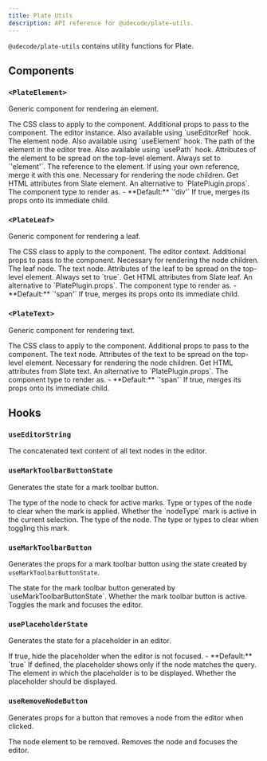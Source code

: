```yaml
---
title: Plate Utils
description: API reference for @udecode/plate-utils.
---
```


`@udecode/plate-utils` contains utility functions for Plate.

## Components

### `<PlateElement>`

Generic component for rendering an element.

<API name="PlateElement">
<APIProps>
  <APIItem name="className" type="string" optional>
    The CSS class to apply to the component.
  </APIItem>
  <APIItem name="nodeProps" type="AnyObject" optional>
    Additional props to pass to the component.
  </APIItem>
  <APIItem name="editor" type="E">
    The editor instance. Also available using `useEditorRef` hook.
  </APIItem>
  <APIItem name="element" type="TElement">
    The element node. Also available using `useElement` hook.
  </APIItem>
  <APIItem name="path" type="Path">
    The path of the element in the editor tree. Also available using `usePath` hook.
  </APIItem>
  <APIItem name="attributes" type="object">
    Attributes of the element to be spread on the top-level element.
    <APISubList>
      <APISubListItem parent="attributes" name="data-slate-node" type="'element'">
        Always set to `'element'`.
      </APISubListItem>
      <APISubListItem parent="attributes" name="data-slate-inline" type="boolean" optional />
      <APISubListItem parent="attributes" name="data-slate-void" type="boolean" optional />
      <APISubListItem parent="attributes" name="dir" type="string" optional />
      <APISubListItem parent="attributes" name="ref" type="any">
        The reference to the element. If using your own reference, merge it with this one.
      </APISubListItem>
    </APISubList>
  </APIItem>
  <APIItem name="children" type="any">
    Necessary for rendering the node children.
  </APIItem>
  <APIItem name="elementToAttributes" type="(element: N) => any" optional>
    Get HTML attributes from Slate element. An alternative to `PlatePlugin.props`.
  </APIItem>
  <APIItem name="as" type="React.ElementType" optional>
    The component type to render as.
    - **Default:** `'div'`
  </APIItem>
  <APIItem name="asChild" type="boolean" optional>
    If true, merges its props onto its immediate child.
  </APIItem>
</APIProps>
</API>

### `<PlateLeaf>`

Generic component for rendering a leaf.

<API name="PlateLeaf">
<APIProps>
  <APIItem name="className" type="string" optional>
    The CSS class to apply to the component.
  </APIItem>
  <APIItem name="editor" type="E">
    The editor context.
  </APIItem>
  <APIItem name="nodeProps" type="AnyObject" optional>
    Additional props to pass to the component.
  </APIItem>
  <APIItem name="children" type="any">
    Necessary for rendering the node children.
  </APIItem>
  <APIItem name="leaf" type="TText">
    The leaf node.
  </APIItem>
  <APIItem name="text" type="TText">
    The text node.
  </APIItem>
  <APIItem name="attributes" type="object">
    Attributes of the leaf to be spread on the top-level element.
    <APISubList>
      <APISubListItem parent="attributes" name="data-slate-leaf" type="true">
        Always set to `true`.
      </APISubListItem>
    </APISubList>
  </APIItem>
  <APIItem name="leafToAttributes" type="(leaf: N) => any" optional>
    Get HTML attributes from Slate leaf. An alternative to `PlatePlugin.props`.
  </APIItem>
  <APIItem name="as" type="React.ElementType" optional>
    The component type to render as.
    - **Default:** `'span'`
  </APIItem>
  <APIItem name="asChild" type="boolean" optional>
    If true, merges its props onto its immediate child.
  </APIItem>
</APIProps>
</API>

### `<PlateText>`

Generic component for rendering text.

<API name="PlateText">
<APIProps>
  <APIItem name="className" type="string" optional>
    The CSS class to apply to the component.
  </APIItem>
  <APIItem name="nodeProps" type="AnyObject" optional>
    Additional props to pass to the component.
  </APIItem>
  <APIItem name="text" type="TText">
    The text node.
  </APIItem>
  <APIItem name="attributes" type="object" optional>
    Attributes of the text to be spread on the top-level element.
  </APIItem>
  <APIItem name="children" type="any">
    Necessary for rendering the node children.
  </APIItem>
  <APIItem name="textToAttributes" type="(text: T) => any" optional>
    Get HTML attributes from Slate text. An alternative to `PlatePlugin.props`.
  </APIItem>
  <APIItem name="as" type="React.ElementType" optional>
    The component type to render as.
    - **Default:** `'span'`
  </APIItem>
  <APIItem name="asChild" type="boolean" optional>
    If true, merges its props onto its immediate child.
  </APIItem>
</APIProps>
</API>

## Hooks

### `useEditorString`

<API name="useEditorString">
<APIReturns type="string">
  The concatenated text content of all text nodes in the editor.
</APIReturns>
</API>

### `useMarkToolbarButtonState`

Generates the state for a mark toolbar button.

<API name="useMarkToolbarButtonState">
<APIParameters>
  <APIItem name="nodeType" type="string">
    The type of the node to check for active marks.
  </APIItem>
  <APIItem name="clear" type="string | string[]" optional>
    Type or types of the node to clear when the mark is applied.
  </APIItem>
</APIParameters>

<APIReturns type="object">
  <APIItem name="pressed" type="boolean">
    Whether the `nodeType` mark is active in the current selection.
  </APIItem>
  <APIItem name="nodeType" type="string">
    The type of the node.
  </APIItem>
  <APIItem name="clear" type="string | string[]" optional>
    The type or types to clear when toggling this mark.
  </APIItem>
</APIReturns>
</API>

### `useMarkToolbarButton`

Generates the props for a mark toolbar button using the state created by `useMarkToolbarButtonState`.

<API name="useMarkToolbarButton">
<APIParameters>
  <APIItem name="state" type="ReturnType<typeof useMarkToolbarButtonState>">
    The state for the mark toolbar button generated by `useMarkToolbarButtonState`.
  </APIItem>
</APIParameters>

<APIReturns type="object">
  <APIItem name="props" type="object">
    <APISubList>
      <APISubListItem parent="props" name="pressed" type="boolean">
        Whether the mark toolbar button is active.
      </APISubListItem>
      <APISubListItem parent="props" name="onClick" type="React.MouseEventHandler<HTMLButtonElement>">
        Toggles the mark and focuses the editor.
      </APISubListItem>
    </APISubList>
  </APIItem>
</APIReturns>
</API>

### `usePlaceholderState`

Generates the state for a placeholder in an editor.

<API name="usePlaceholderState">
<APIParameters>
  <APIItem name="hideOnBlur" type="boolean" optional>
    If true, hide the placeholder when the editor is not focused.
    - **Default:** `true`
  </APIItem>
  <APIItem name="query" type="QueryNodeOptions" optional>
    If defined, the placeholder shows only if the node matches the query.
  </APIItem>
  <APIItem name="element" type="PlateElementProps">
    The element in which the placeholder is to be displayed.
  </APIItem>
</APIParameters>

<APIReturns type="object">
  <APIItem name="enabled" type="boolean">
    Whether the placeholder should be displayed.
  </APIItem>
</APIReturns>
</API>

### `useRemoveNodeButton`

Generates props for a button that removes a node from the editor when clicked.

<API name="useRemoveNodeButton">
<APIParameters>
  <APIItem name="element" type="TElement">
    The node element to be removed.
  </APIItem>
</APIParameters>

<APIReturns type="object">
  <APIItem name="props" type="object">
    <APISubList>
      <APISubListItem parent="props" name="onClick" type="() => void">
        Removes the node and focuses the editor.
      </APISubListItem>
    </APISubList>
  </APIItem>
</APIReturns>
</API>
